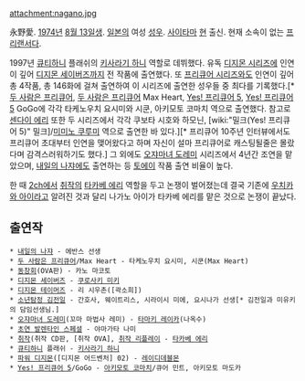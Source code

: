 attachment:nagano.jpg

永野愛. [[1974년]] [[8월 13일]]생. [[일본]]의 여성 [[성우]]. [[사이타마]] [[현]] 출신. 현재 소속이 없는 [[프리랜서]]다.

1997년 [[큐티하니]] 플래쉬의 [[키사라기 하니]] 역할로 데뷔했다. 유독 [[디지몬 시리즈]]에 인연이 깊어 [[디지몬 세이버즈]]까지 전 작품에 출연했다. 또 [[프리큐어 시리즈]]와도 인연이 깊어 총 4작품, 총 146화에 걸쳐 출연하여 이 시리즈에 출연한 성우들 중 최다를 기록했다.[* [[두 사람은 프리큐어]], [[두 사람은 프리큐어]] Max Heart, [[Yes! 프리큐어 5]], [[Yes! 프리큐어 5]] GoGo에 각각 타케노우치 요시미와 시쿤, 아키모토 코마치 역으로 출연했다. 참고로 [[센다이 에리]] 또한 두 시리즈에서 각각 쿠보타 시호와 하모닌, [wiki:"밀크(Yes! 프리큐어 5)" 밀크]/[[미미노 쿠루미]] 역으로 출연한 바 있다.][* 프리큐어 10주년 인터뷰에서도 프리큐어 초대부터 인연을 맺어왔다고 하며 자신이 설마 프리큐어로 캐스팅될줄은 몰랐다며 감격스러워하기도 했다.] 그 외에도 [[오쟈마녀 도레미]] 시리즈에서 4년간 조연을 맡았으며, [[내일의 나쟈]]에도 출연하는 등 [[토에이]] 작품 출연 비율이 높다.

한 때 [[2ch]]에서 [[취작]]의 [[타카베 에리]] 역할을 두고 논쟁이 벌어졌는데 결국 기존에 [[우치카와 아이]]라고 알려진 것과 달리 나가노 아이가 타카베 에리를 맡은 것으로 논쟁이 끝났다.

== 출연작 ==
 * [[내일의 나쟈]] - 에반스 선생
 * [[두 사람은 프리큐어]]/Max Heart - 타케노우치 요시미, 시쿤(Max Heart)
 * [[동창회]](OVA판) - 카노 마코토
 * [[디지몬 세이버즈]] - [[쿠로사키 미키]]
 * [[디지몬 테이머즈]] - 리 시우촌([곽소희])
 * [[소년탐정 김전일]] - 간호사, 웨이트리스, 시라이시 미에, 요시나가 선생[* 김전일과 미유키의 담임선생님.]
 * [[오쟈마녀 도레미]](꼬마 마법사 레미) - [[타마키 레이카]](나옥수)
 * [[초연 발렌타인 스페셜]] - 야마가타 나미
 * [[취작]](취작 CD판, [취작 OVA], [[취작 리플레이]] - [[타카베 에리]]
 * [[큐티하니]] 플래쉬 - [[키사라기 하니]]
 * [[파워 디지몬]]([디지몬 어드벤처] 02) - [[레이디데블몬]]
 * [[Yes! 프리큐어 5]]/GoGo - [[아키모토 코마치]]/큐어 민트, 아키모토 마도카
